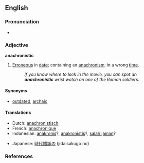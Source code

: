 ==English==

===Pronunciation===
*{{audio|en-us-anachronistic.ogg|Audio (US)}}

===Adjective===
'''anachronistic'''

# [[erroneous|Erroneous]] in [[date]]; containing an [[anachronism]]; in a wrong [[time]].
#:''If you know where to look in the movie, you can spot an '''anachronistic''' wrist watch on one of the Roman soldiers.''

====Synonyms====
*[[outdated]], [[archaic]]

====Translations====
{{top}}
*Dutch: [[anachronistisch]]
*French: [[anachronique]]
*Indonesian: [[anakronis]]?, [[anakronistis]]?, [[salah jaman]]?
{{mid}}
*Japanese: [[時代錯誤の]] (jidaisakugo no)
{{bottom}}

===References===
{{R:Century 1911}}
{{R:Webster 1913}}